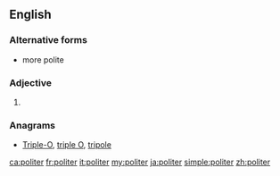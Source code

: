 ==English==

===Alternative forms===
* more polite

===Adjective===
{{head|en|adjective comparative form}}

# {{en-comparative of|polite}}

===Anagrams===
* [[Triple-O#English|Triple-O]], [[triple O#English|triple O]], [[tripole#English|tripole]]

[[ca:politer]]
[[fr:politer]]
[[it:politer]]
[[my:politer]]
[[ja:politer]]
[[simple:politer]]
[[zh:politer]]